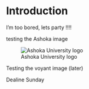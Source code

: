 
# Introduction

I'm too bored, lets party !!!!

testing the Ashoka image

![Ashoka University logo](https://www.ashoka.edu.in/admin_assets/global/images/logo/logo-ashoka.png)

Testing the voyant image (later)

Dealine Sunday